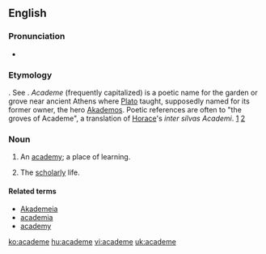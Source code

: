 ==English==

===Pronunciation===
* {{IPA|/'ækədi:m/}}
*: {{rhymes|iːm}}

===Etymology===
{{etyl|la}} {{term|academia}}. See {{term|academy}}. ''Academe'' (frequently capitalized) is a poetic name for the garden or grove near ancient Athens where [[w:Plato|Plato]] taught, supposedly named for its former owner, the hero [[w:Akademos|Akademos]].  Poetic references are often to "the groves of Academe", a translation of [[w:Horace|Horace]]'s ''inter silvas Academi''. [http://books.google.com/books?id=NHYXAAAAIAAJ&pg=RA3-PA169&dq=%22silvas+Academi%22&lr=&as_brr=1#PRA3-PA169,M1] [http://books.google.com/books?id=nVE3QD1Y5RAC&pg=PA14&dq=%22silvas+Academi%22&lr=&sig=pymz2Xcnaldixpke_6QPFsNSGxk]

===Noun===
{{en-noun}}

# {{poetic}} An [[academy]]; a place of learning.
# {{poetic}} The [[scholarly]] life.

====Related terms====
* [[Akademeia]]
* [[academia]]
* [[academy]]

[[ko:academe]]
[[hu:academe]]
[[vi:academe]]
[[uk:academe]]